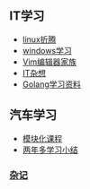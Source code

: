 == IT学习 ==
* [[it/linux折腾|linux折腾]]
* [[it/windows学习|windows学习]]
* [[it/Vim家族|Vim编辑器家族]]
* [[it/IT杂想|IT杂想]]
* [[it/Golang学习资料|Golang学习资料]]
== 汽车学习 ==
* [[automobile/模块化课程|模块化课程]]
* [[automobile/两年多学习小结|两年多学习小结]]
=== [[other/杂记|杂记]] ===
